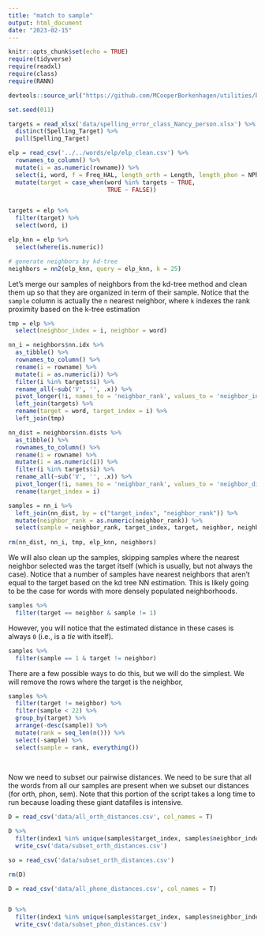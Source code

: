 ```yaml
---
title: "match to sample"
output: html_document
date: "2023-02-15"
---
```


```r
knitr::opts_chunk$set(echo = TRUE)
require(tidyverse)
require(readxl)
require(class)
require(RANN)

devtools::source_url("https://github.com/MCooperBorkenhagen/utilities/blob/master/eda.R?raw=true")
```



```r
set.seed(011)

targets = read_xlsx('data/spelling_error_class_Nancy_person.xlsx') %>% 
  distinct(Spelling_Target) %>% 
  pull(Spelling_Target)

elp = read_csv('../../words/elp/elp_clean.csv') %>% 
  rownames_to_column() %>% 
  mutate(i = as.numeric(rowname)) %>% 
  select(i, word, f = Freq_HAL, length_orth = Length, length_phon = NPhon, length_syll = NSyll, length_morph = NMorph) %>% 
  mutate(target = case_when(word %in% targets ~ TRUE,
                            TRUE ~ FALSE))


targets = elp %>% 
  filter(target) %>% 
  select(word, i)

elp_knn = elp %>% 
  select(where(is.numeric))

# generate neighbors by kd-tree
neighbors = nn2(elp_knn, query = elp_knn, k = 25)

```

Let's merge our samples of neighbors from the kd-tree method and clean them up so that they are organized in term of their sample. Notice that the `sample` column is actually the `n` nearest neighbor, where `k` indexes the rank proximity based on the k-tree estimation

```r
tmp = elp %>% 
  select(neighbor_index = i, neighbor = word)

nn_i = neighbors$nn.idx %>% 
  as_tibble() %>% 
  rownames_to_column() %>% 
  rename(i = rowname) %>%  
  mutate(i = as.numeric(i)) %>%  
  filter(i %in% targets$i) %>% 
  rename_all(~sub('V', '', .x)) %>% 
  pivot_longer(!i, names_to = 'neighbor_rank', values_to = 'neighbor_index') %>% 
  left_join(targets) %>% 
  rename(target = word, target_index = i) %>% 
  left_join(tmp)

nn_dist = neighbors$nn.dists %>% 
  as_tibble() %>%
  rownames_to_column() %>% 
  rename(i = rowname) %>%  
  mutate(i = as.numeric(i)) %>%  
  filter(i %in% targets$i) %>% 
  rename_all(~sub('V', '', .x)) %>% 
  pivot_longer(!i, names_to = 'neighbor_rank', values_to = 'neighbor_distance') %>% 
  rename(target_index = i)

samples = nn_i %>% 
  left_join(nn_dist, by = c("target_index", "neighbor_rank")) %>% 
  mutate(neighbor_rank = as.numeric(neighbor_rank)) %>% 
  select(sample = neighbor_rank, target_index, target, neighbor, neighbor_index, neighbor_distance)
  
rm(nn_dist, nn_i, tmp, elp_knn, neighbors)
```

We will also clean up the samples, skipping samples where the nearest neighbor selected was the target itself (which is usually, but not always the case). Notice that a number of samples have nearest neighbors that aren't equal to the target based on the kd tree NN estimation. This is likely going to be the case for words with more densely populated neighborhoods.

```r

samples %>%
  filter(target == neighbor & sample != 1)

```

However, you will notice that the estimated distance in these cases is always `0` (i.e., is a _tie_ with itself).

```r
samples %>% 
  filter(sample == 1 & target != neighbor)

```

There are a few possible ways to do this, but we will do the simplest. We will remove the rows where the target is the neighbor, 


```r
samples %>% 
  filter(target != neighbor) %>% 
  filter(sample < 22) %>% 
  group_by(target) %>% 
  arrange(-desc(sample)) %>% 
  mutate(rank = seq_len(n())) %>% 
  select(-sample) %>% 
  select(sample = rank, everything())
  
  

```


Now we need to subset our pairwise distances. We need to be sure that all the words from all our samples are present when we subset our distances (for orth, phon, sem). Note that this portion of the script takes a long time to run because loading these giant datafiles is intensive.

```r
D = read_csv('data/all_orth_distances.csv', col_names = T)

D %>% 
  filter(index1 %in% unique(samples$target_index, samples$neighbor_index) | index2 %in% unique(samples$target_index, samples$neighbor_index)) %>%
  write_csv('data/subset_orth_distances.csv')

so = read_csv('data/subset_orth_distances.csv')

rm(D)

D = read_csv('data/all_phone_distances.csv', col_names = T)


D %>% 
  filter(index1 %in% unique(samples$target_index, samples$neighbor_index) | index2 %in% unique(samples$target_index, samples$neighbor_index)) %>%
  write_csv('data/subset_phon_distances.csv')


```

